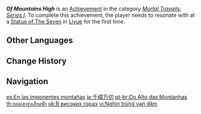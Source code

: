 {{Achievement Infobox
|id           = 80002
|order id     = 0002
|category     = Mortal Travails: Series I
|description  = Obtain the power of [[Geo]].
|requirements = 
|primogems    = 5
|tracking     = 
|topic        = Statue of The Seven
}}
'''''Of Mountains High''''' is an [[Achievement]] in the category ''[[Mortal Travails: Series I]]''. To complete this achievement, the player needs to resonate with {{Geo}} at a [[Statue of The Seven]] in [[Liyue]] for the first time.
<!--
==Trivia==
-->
==Other Languages==
{{Other Languages
|en      = Of Mountains High
|zhs     = 千嶂万仞
|zhs_rm  = Qiān Zhàng Wàn Rèn
|zht     = 千嶂萬仞
|zht_rm  = Qiān Zhàng Wàn Rèn
|zh_tl   = 
|ja      = 千嶂万仞
|ja_rm   = Senshou Banjin{{Assumed}}{{Sino}}
|ja_tl   = 
|ko      = 높은 산맥
|ko_tl   = High Mountain Range
|es      = En las imponentes montañas
|es_tl   = In the Mighty Mountains
|fr      = Monts et merveilles
|fr_tl   = Mounts and Wonders
|ru      = О высоких скалах
|ru_tl   = About High Rocks
|th      = ยอดเขาสูงเสียดฟ้า
|th_rm   = 
|th_tl   = 
|vi      = Nghìn trùng vạn dặm
|vi_tl   = 
|de      = Berge und Gipfel
|de_tl   = Mountains and Peaks
|id      = Ribuan Gunung Membentang
|id_tl   = Thousands of Mountains Stretch
|pt      = Do Alto das Montanhas
|pt_tl   = 
|tr      = Dağlar Kadar Yüksek
|tr_tl   = High as the Mountains
|it      = Cime montuose
|it_tl   = 
}}

==Change History==
{{Change History|1.0}}

==Navigation==
{{Achievement Navbox|Mortal Travails: Series I}}

[[es:En las imponentes montañas]]
[[ja:千嶂万仞]]
[[pt-br:Do Alto das Montanhas]]
[[th:ยอดเขาสูงเสียดฟ้า]]
[[uk:В високих горах]]
[[vi:Nghìn trùng vạn dặm]]